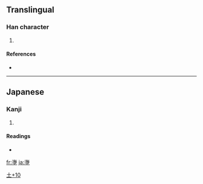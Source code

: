 ==Translingual==

===Han character===
{{Han char|rn=32|rad=土|as=10|sn=13|four=|canj=水卜土 (EYG), X水卜土 (XEYG)}}

# {{defn|Han|sort=土10}}

====References====
* {{Han ref|kx=0236.341|hdz=10474.071|uh=5870|ud=22640}}

----

==Japanese==

===Kanji===
{{ja-kanji|grade=|rs=土10}}

# {{defn|Japanese}}

====Readings====
* {{ja-readings|on=|kun=[[あま]] (ama)}}

[[Category:Japanese-only CJKV Characters|土+10]]

[[fr:塰]]
[[ja:塰]]